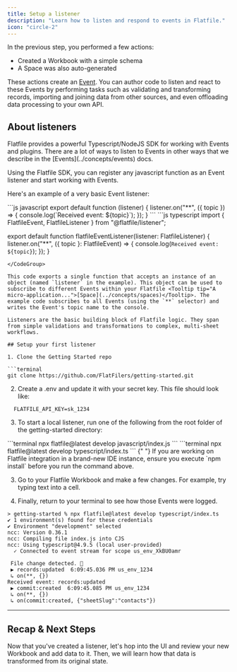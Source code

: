 ```yaml
---
title: Setup a listener
description: "Learn how to listen and respond to events in Flatfile."
icon: "circle-2"
---
```


In the previous step, you performed a few actions:

- Created a Workbook with a simple schema
- A Space was also auto-generated

These actions create an <Tooltip tip="Anatomy of an Event...">[Event](../concepts/events)</Tooltip>. You can author code to listen and react to these Events by performing tasks such as validating and transforming records, importing and joining data from other sources, and even offloading data processing to your own API.

## About listeners

<Note>
  Flatfile provides a powerful Typescript/NodeJS SDK for working with Events and
  plugins. There are a lot of ways to listen to Events in other ways that we
  describe in the [Events](../concepts/events) docs.
</Note>

Using the Flatfile SDK, you can register any javascript function as an Event listener and start working with Events.

Here's an example of a very basic Event listener:

<CodeGroup>
```js javascript
export default function (listener) {
  listener.on("**", ({ topic }) => {
    console.log(`Received event: ${topic}`);
  });
}
```
```js typescript
import { FlatfileEvent, FlatfileListener } from "@flatfile/listener";

export default function flatfileEventListener(listener: FlatfileListener) {
  listener.on("**", ({ topic }: FlatfileEvent) => {
    console.log(`Received event: ${topic}`);
  });
}
```
</CodeGroup>

This code exports a single function that accepts an instance of an object (named `listener` in the example). This object can be used to subscribe to different Events within your Flatfile <Tooltip tip="A micro-application...">[Space](../concepts/spaces)</Tooltip>. The example code subscribes to all Events (using the `**` selector) and writes the Event's topic name to the console.

Listeners are the basic building block of Flatfile logic. They span from simple validations and transformations to complex, multi-sheet workflows.

## Setup your first listener

1. Clone the Getting Started repo

```terminal
git clone https://github.com/FlatFilers/getting-started.git
```
2. Create a .env and update it with your secret key. This file should look like:

```terminal
  FLATFILE_API_KEY=sk_1234
```

3. To start a local listener, run one of the following from the root folder of the getting-started directory: 

<CodeGroup>
```terminal
npx flatfile@latest develop javascript/index.js
```
```terminal
npx flatfile@latest develop typescript/index.ts
```
</CodeGroup>

<Note>
  {" "}
  If you are working on Flatfile integration in a brand-new IDE instance, ensure
  you execute `npm install` before you run the command above.
</Note>

3. Go to your Flatfile Workbook and make a few changes. For example, try typing text into a cell.

4. Finally, return to your terminal to see how those Events were logged.

```ssh Console
> getting-started % npx flatfile@latest develop typescript/index.ts
✔ 1 environment(s) found for these credentials
✔ Environment "development" selected
ncc: Version 0.36.1
ncc: Compiling file index.js into CJS
ncc: Using typescript@4.9.5 (local user-provided)
  ✓ Connected to event stream for scope us_env_XkBU0amr

 File change detected. 🚀
 ▶ records:updated  6:09:45.036 PM us_env_1234
 ↳ on(**, {})
Received event: records:updated
 ▶ commit:created  6:09:45.085 PM us_env_1234
 ↳ on(**, {})
 ↳ on(commit:created, {"sheetSlug":"contacts"})
```
---

## Recap & Next Steps

Now that you've created a listener, let's hop into the UI and review your new Workbook and add data to it. Then, we will learn how that data is transformed from its original state.
